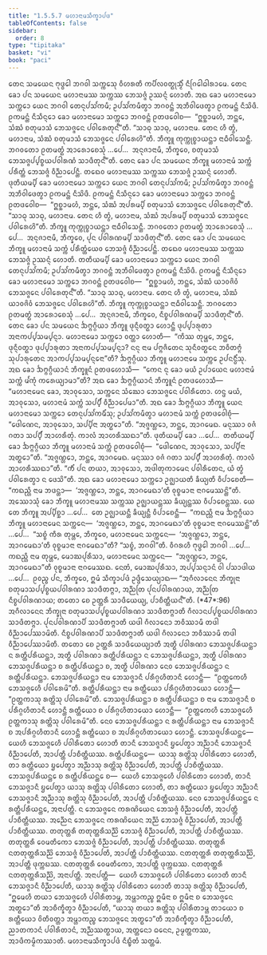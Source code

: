 ```yaml
---
title: "1.5.5.7 ᨾᩉᩣᨶᩣᨾᩈᩥᨠ᩠ᨡᩣᨸᨴ"
tableOfContents: false
sidebar:
  order: 8
type: "tipitaka"
basket: "vi"
book: "paci"
---
```



<DynamicBreadcrumb />

<Division number="303" book="paci">

<Paragraph number="964" book="paci">
ᨲᩮᨶ ᩈᨾᨿᩮᨶ ᨻᩩᨴ᩠ᨵᩮᩤ ᨽᨣᩅᩤ ᩈᨠ᩠ᨠᩮᩈᩩ ᩅᩥᩉᩁᨲᩥ ᨠᨸᩥᩃᩅᨲ᩠ᨳᩩᩈ᩠ᨾᩥᩴ ᨶᩥᨣᩕᩮᩤᨵᩤᩁᩣᨾᩮ. ᨲᩮᨶ ᨡᩮᩣ ᨸᨶ ᩈᨾᨿᩮᨶ ᨾᩉᩣᨶᩣᨾᩔ ᩈᨠ᩠ᨠᩔ ᨽᩮᩈᨩ᩠ᨩᩴ ᩏᩔᨶ᩠ᨶᩴ ᩉᩮᩣᨲᩥ. ᩋᨳ ᨡᩮᩣ ᨾᩉᩣᨶᩣᨾᩮᩣ ᩈᨠ᩠ᨠᩮᩣ ᨿᩮᨶ ᨽᨣᩅᩤ ᨲᩮᨶᩩᨸᩈᩘᨠᨾᩥ; ᩏᨸᩈᩘᨠᨾᩥᨲ᩠ᩅᩣ ᨽᨣᩅᨶ᩠ᨲᩴ ᩋᨽᩥᩅᩤᨴᩮᨲ᩠ᩅᩣ ᩑᨠᨾᨶ᩠ᨲᩴ ᨶᩥᩈᩦᨴᩥ. ᩑᨠᨾᨶ᩠ᨲᩴ ᨶᩥᩈᩥᨶ᩠ᨶᩮᩣ ᨡᩮᩣ ᨾᩉᩣᨶᩣᨾᩮᩣ ᩈᨠ᩠ᨠᩮᩣ ᨽᨣᩅᨶ᩠ᨲᩴ ᩑᨲᨴᩅᩮᩤᨧ—  “ᩍᨧ᩠ᨨᩣᨾᩉᩴ, ᨽᨶ᩠ᨲᩮ, ᩈᩴᨥᩴ ᨧᨲᩩᨾᩣᩈᩴ ᨽᩮᩈᨩ᩠ᨩᩮᨶ ᨸᩅᩤᩁᩮᨲᩩᨶ᩺”ᨲᩥ. “ᩈᩣᨵᩩ ᩈᩣᨵᩩ, ᨾᩉᩣᨶᩣᨾ. ᨲᩮᨶ ᩉᩥ ᨲ᩠ᩅᩴ, ᨾᩉᩣᨶᩣᨾ, ᩈᩴᨥᩴ ᨧᨲᩩᨾᩣᩈᩴ ᨽᩮᩈᨩ᩠ᨩᩮᨶ ᨸᩅᩤᩁᩮᩉᩦ”ᨲᩥ. ᨽᩥᨠ᩠ᨡᩪ ᨠᩩᨠ᩠ᨠᩩᨧ᩠ᨧᩣᨿᨶ᩠ᨲᩣ ᨶᩣᨵᩥᩅᩤᩈᩮᨶ᩠ᨲᩥ. ᨽᨣᩅᨲᩮᩣ ᩑᨲᨾᨲ᩠ᨳᩴ ᩋᩣᩁᩮᩣᨧᩮᩈᩩᩴ …ᨸᩮ…  ᩋᨶᩩᨩᩣᨶᩣᨾᩥ, ᨽᩥᨠ᩠ᨡᩅᩮ, ᨧᨲᩩᨾᩣᩈᩴ ᨽᩮᩈᨩ᩠ᨩᨸ᩠ᨸᨧ᩠ᨧᨿᨸᩅᩤᩁᨱᩴ ᩈᩣᨴᩥᨲᩩᨶ᩺”ᨲᩥ.
</Paragraph>

</Division>
<Division number="304" book="paci">

<Paragraph number="965" book="paci">
ᨲᩮᨶ ᨡᩮᩣ ᨸᨶ ᩈᨾᨿᩮᨶ ᨽᩥᨠ᩠ᨡᩪ ᨾᩉᩣᨶᩣᨾᩴ ᩈᨠ᩠ᨠᩴ ᨸᩁᩥᨲ᩠ᨲᩴ ᨽᩮᩈᨩ᩠ᨩᩴ ᩅᩥᨬ᩠ᨬᩣᨸᩮᨶ᩠ᨲᩥ. ᨲᨳᩮᩅ ᨾᩉᩣᨶᩣᨾᩔ ᩈᨠ᩠ᨠᩔ ᨽᩮᩈᨩ᩠ᨩᩴ ᩏᩔᨶ᩠ᨶᩴ ᩉᩮᩣᨲᩥ. ᨴᩩᨲᩥᨿᨾ᩠ᨸᩥ ᨡᩮᩣ ᨾᩉᩣᨶᩣᨾᩮᩣ ᩈᨠ᩠ᨠᩮᩣ ᨿᩮᨶ ᨽᨣᩅᩤ ᨲᩮᨶᩩᨸᩈᩘᨠᨾᩥ; ᩏᨸᩈᩘᨠᨾᩥᨲ᩠ᩅᩣ ᨽᨣᩅᨶ᩠ᨲᩴ ᩋᨽᩥᩅᩤᨴᩮᨲ᩠ᩅᩣ ᩑᨠᨾᨶ᩠ᨲᩴ ᨶᩥᩈᩦᨴᩥ. ᩑᨠᨾᨶ᩠ᨲᩴ ᨶᩥᩈᩥᨶ᩠ᨶᩮᩣ ᨡᩮᩣ ᨾᩉᩣᨶᩣᨾᩮᩣ ᩈᨠ᩠ᨠᩮᩣ ᨽᨣᩅᨶ᩠ᨲᩴ ᩑᨲᨴᩅᩮᩤᨧ—  “ᩍᨧ᩠ᨨᩣᨾᩉᩴ, ᨽᨶ᩠ᨲᩮ, ᩈᩴᨥᩴ ᩋᨸᩁᨾ᩠ᨸᩥ ᨧᨲᩩᨾᩣᩈᩴ ᨽᩮᩈᨩ᩠ᨩᩮᨶ ᨸᩅᩤᩁᩮᨲᩩᨶ᩺”ᨲᩥ. “ᩈᩣᨵᩩ ᩈᩣᨵᩩ, ᨾᩉᩣᨶᩣᨾ. ᨲᩮᨶ ᩉᩥ ᨲ᩠ᩅᩴ, ᨾᩉᩣᨶᩣᨾ, ᩈᩴᨥᩴ ᩋᨸᩁᨾ᩠ᨸᩥ ᨧᨲᩩᨾᩣᩈᩴ ᨽᩮᩈᨩ᩠ᨩᩮᨶ ᨸᩅᩤᩁᩮᩉᩦ”ᨲᩥ. ᨽᩥᨠ᩠ᨡᩪ ᨠᩩᨠ᩠ᨠᩩᨧ᩠ᨧᩣᨿᨶ᩠ᨲᩣ ᨶᩣᨵᩥᩅᩤᩈᩮᨶ᩠ᨲᩥ. ᨽᨣᩅᨲᩮᩣ ᩑᨲᨾᨲ᩠ᨳᩴ ᩋᩣᩁᩮᩣᨧᩮᩈᩩᩴ …ᨸᩮ…  ᩋᨶᩩᨩᩣᨶᩣᨾᩥ, ᨽᩥᨠ᩠ᨡᩅᩮ, ᨸᩩᨶ ᨸᩅᩤᩁᨱᨾ᩠ᨸᩥ ᩈᩣᨴᩥᨲᩩᨶ᩺”ᨲᩥ.
</Paragraph>

</Division>
<Division number="305" book="paci">

<Paragraph number="966" book="paci">
ᨲᩮᨶ ᨡᩮᩣ ᨸᨶ ᩈᨾᨿᩮᨶ ᨽᩥᨠ᩠ᨡᩪ ᨾᩉᩣᨶᩣᨾᩴ ᩈᨠ᩠ᨠᩴ ᨸᩁᩥᨲ᩠ᨲᩴᨿᩮᩅ ᨽᩮᩈᨩ᩠ᨩᩴ ᩅᩥᨬ᩠ᨬᩣᨸᩮᨶ᩠ᨲᩥ. ᨲᨳᩮᩅ ᨾᩉᩣᨶᩣᨾᩔ ᩈᨠ᩠ᨠᩔ ᨽᩮᩈᨩ᩠ᨩᩴ ᩏᩔᨶ᩠ᨶᩴ ᩉᩮᩣᨲᩥ. ᨲᨲᩥᨿᨾ᩠ᨸᩥ ᨡᩮᩣ ᨾᩉᩣᨶᩣᨾᩮᩣ ᩈᨠ᩠ᨠᩮᩣ ᨿᩮᨶ ᨽᨣᩅᩤ ᨲᩮᨶᩩᨸᩈᩘᨠᨾᩥ; ᩏᨸᩈᩘᨠᨾᩥᨲ᩠ᩅᩣ ᨽᨣᩅᨶ᩠ᨲᩴ ᩋᨽᩥᩅᩤᨴᩮᨲ᩠ᩅᩣ ᩑᨠᨾᨶ᩠ᨲᩴ ᨶᩥᩈᩦᨴᩥ. ᩑᨠᨾᨶ᩠ᨲᩴ ᨶᩥᩈᩥᨶ᩠ᨶᩮᩣ ᨡᩮᩣ ᨾᩉᩣᨶᩣᨾᩮᩣ ᩈᨠ᩠ᨠᩮᩣ ᨽᨣᩅᨶ᩠ᨲᩴ ᩑᨲᨴᩅᩮᩤᨧ—  “ᩍᨧ᩠ᨨᩣᨾᩉᩴ, ᨽᨶ᩠ᨲᩮ, ᩈᩴᨥᩴ ᨿᩣᩅᨩᩦᩅᩴ ᨽᩮᩈᨩ᩠ᨩᩮᨶ ᨸᩅᩤᩁᩮᨲᩩᨶ᩺”ᨲᩥ. “ᩈᩣᨵᩩ ᩈᩣᨵᩩ, ᨾᩉᩣᨶᩣᨾ. ᨲᩮᨶ ᩉᩥ ᨲ᩠ᩅᩴ, ᨾᩉᩣᨶᩣᨾ, ᩈᩴᨥᩴ ᨿᩣᩅᨩᩦᩅᩴ ᨽᩮᩈᨩ᩠ᨩᩮᨶ ᨸᩅᩤᩁᩮᩉᩦ”ᨲᩥ. ᨽᩥᨠ᩠ᨡᩪ ᨠᩩᨠ᩠ᨠᩩᨧ᩠ᨧᩣᨿᨶ᩠ᨲᩣ ᨶᩣᨵᩥᩅᩤᩈᩮᨶ᩠ᨲᩥ. ᨽᨣᩅᨲᩮᩣ ᩑᨲᨾᨲ᩠ᨳᩴ ᩋᩣᩁᩮᩣᨧᩮᩈᩩᩴ …ᨸᩮ…  ᩋᨶᩩᨩᩣᨶᩣᨾᩥ, ᨽᩥᨠ᩠ᨡᩅᩮ, ᨶᩥᨧ᩠ᨧᨸᩅᩤᩁᨱᨾ᩠ᨸᩥ ᩈᩣᨴᩥᨲᩩᨶ᩺”ᨲᩥ.
</Paragraph>

<Paragraph number="967" book="paci">
ᨲᩮᨶ ᨡᩮᩣ ᨸᨶ ᩈᨾᨿᩮᨶ ᨨᨻ᩠ᨻᨣ᩠ᨣᩥᨿᩣ ᨽᩥᨠ᩠ᨡᩪ ᨴᩩᨶ᩠ᨶᩥᩅᨲ᩠ᨳᩣ ᩉᩮᩣᨶ᩠ᨲᩥ ᨴᩩᨸ᩠ᨸᩣᩁᩩᨲᩣ ᩋᨶᩣᨠᨸ᩠ᨸᩈᨾ᩠ᨸᨶ᩠ᨶᩣ. ᨾᩉᩣᨶᩣᨾᩮᩣ ᩈᨠ᩠ᨠᩮᩣ ᩅᨲ᩠ᨲᩣ ᩉᩮᩣᨲᩥ—  “ᨠᩥᩔ ᨲᩩᨾ᩠ᩉᩮ, ᨽᨶ᩠ᨲᩮ, ᨴᩩᨶ᩠ᨶᩥᩅᨲ᩠ᨳᩣ ᨴᩩᨸ᩠ᨸᩣᩁᩩᨲᩣ ᩋᨶᩣᨠᨸ᩠ᨸᩈᨾ᩠ᨸᨶ᩠ᨶᩣ? ᨶᨶᩩ ᨶᩣᨾ ᨸᨻ᩠ᨻᨩᩥᨲᩮᨶ ᩈᩩᨶᩥᩅᨲ᩠ᨳᩮᨶ ᨽᩅᩥᨲᨻ᩠ᨻᩴ ᩈᩩᨸᩣᩁᩩᨲᩮᨶ ᩋᩣᨠᨸ᩠ᨸᩈᨾ᩠ᨸᨶ᩠ᨶᩮᨶᩣ”ᨲᩥ? ᨨᨻ᩠ᨻᨣ᩠ᨣᩥᨿᩣ ᨽᩥᨠ᩠ᨡᩪ ᨾᩉᩣᨶᩣᨾᩮ ᩈᨠ᩠ᨠᩮ ᩏᨸᨶᨶ᩠ᨵᩥᩴᩈᩩ. ᩋᨳ ᨡᩮᩣ ᨨᨻ᩠ᨻᨣ᩠ᨣᩥᨿᩣᨶᩴ ᨽᩥᨠ᩠ᨡᩪᨶᩴ ᩑᨲᨴᩉᩮᩣᩈᩥ—  “ᨠᩮᨶ ᨶᩩ ᨡᩮᩣ ᨾᨿᩴ ᩏᨸᩣᨿᩮᨶ ᨾᩉᩣᨶᩣᨾᩴ ᩈᨠ᩠ᨠᩴ ᨾᩘᨠᩩᩴ ᨠᩁᩮᨿ᩠ᨿᩣᨾᩣ”ᨲᩥ? ᩋᨳ ᨡᩮᩣ ᨨᨻ᩠ᨻᨣ᩠ᨣᩥᨿᩣᨶᩴ ᨽᩥᨠ᩠ᨡᩪᨶᩴ ᩑᨲᨴᩉᩮᩣᩈᩥ—  “ᨾᩉᩣᨶᩣᨾᩮᨶ ᨡᩮᩣ, ᩋᩣᩅᩩᩈᩮᩣ, ᩈᨠ᩠ᨠᩮᨶ ᩈᩴᨥᩮᩣ ᨽᩮᩈᨩ᩠ᨩᩮᨶ ᨸᩅᩤᩁᩥᨲᩮᩣ. ᩉᨶ᩠ᨴ ᨾᨿᩴ, ᩋᩣᩅᩩᩈᩮᩣ, ᨾᩉᩣᨶᩣᨾᩴ ᩈᨠ᩠ᨠᩴ ᩈᨸ᩠ᨸᩥᩴ ᩅᩥᨬ᩠ᨬᩣᨸᩮᨾᩣ”ᨲᩥ. ᩋᨳ ᨡᩮᩣ ᨨᨻ᩠ᨻᨣ᩠ᨣᩥᨿᩣ ᨽᩥᨠ᩠ᨡᩪ ᨿᩮᨶ ᨾᩉᩣᨶᩣᨾᩮᩣ ᩈᨠ᩠ᨠᩮᩣ ᨲᩮᨶᩩᨸᩈᩘᨠᨾᩥᩴᩈᩩ; ᩏᨸᩈᩘᨠᨾᩥᨲ᩠ᩅᩣ ᨾᩉᩣᨶᩣᨾᩴ ᩈᨠ᩠ᨠᩴ ᩑᨲᨴᩅᩮᩤᨧᩩᩴ—  “ᨴᩮᩤᨱᩮᨶ, ᩋᩣᩅᩩᩈᩮᩣ, ᩈᨸ᩠ᨸᩥᨶᩣ ᩋᨲ᩠ᨳᩮᩣ”ᨲᩥ. “ᩋᨩ᩠ᨩᨱ᩠ᩉᩮᩣ, ᨽᨶ᩠ᨲᩮ, ᩋᩣᨣᨾᩮᨳ. ᨾᨶᩩᩔᩣ ᩅᨩᩴ ᨣᨲᩣ ᩈᨸ᩠ᨸᩥᩴ ᩋᩣᩉᩁᩥᨲᩩᩴ. ᨠᩣᩃᩴ ᩋᩣᩉᩁᩥᩔᨳᩣ”ᨲᩥ.
</Paragraph>

<Paragraph number="968" book="paci">
ᨴᩩᨲᩥᨿᨾ᩠ᨸᩥ ᨡᩮᩣ …ᨸᩮ…  ᨲᨲᩥᨿᨾ᩠ᨸᩥ ᨡᩮᩣ ᨨᨻ᩠ᨻᨣ᩠ᨣᩥᨿᩣ ᨽᩥᨠ᩠ᨡᩪ ᨾᩉᩣᨶᩣᨾᩴ ᩈᨠ᩠ᨠᩴ ᩑᨲᨴᩅᩮᩤᨧᩩᩴ—  “ᨴᩮᩤᨱᩮᨶ, ᩋᩣᩅᩩᩈᩮᩣ, ᩈᨸ᩠ᨸᩥᨶᩣ ᩋᨲ᩠ᨳᩮᩣ”ᨲᩥ. “ᩋᨩ᩠ᨩᨱ᩠ᩉᩮᩣ, ᨽᨶ᩠ᨲᩮ, ᩋᩣᨣᨾᩮᨳ. ᨾᨶᩩᩔᩣ ᩅᨩᩴ ᨣᨲᩣ ᩈᨸ᩠ᨸᩥᩴ ᩋᩣᩉᩁᩥᨲᩩᩴ. ᨠᩣᩃᩴ ᩋᩣᩉᩁᩥᩔᨳᩣ”ᨲᩥ. “ᨠᩥᩴ ᨸᨶ ᨲᨿᩣ, ᩋᩣᩅᩩᩈᩮᩣ, ᩋᨴᩤᨲᩩᨠᩣᨾᩮᨶ ᨸᩅᩤᩁᩥᨲᩮᨶ, ᨿᩴ ᨲ᩠ᩅᩴ ᨸᩅᩤᩁᩮᨲ᩠ᩅᩣ ᨶ ᨴᩮᩈᩦ”ᨲᩥ. ᩋᨳ ᨡᩮᩣ ᨾᩉᩣᨶᩣᨾᩮᩣ ᩈᨠ᩠ᨠᩮᩣ ᩏᨩ᩠ᨫᩣᨿᨲᩥ ᨡᩥᨿ᩠ᨿᨲᩥ ᩅᩥᨸᩣᨧᩮᨲᩥ—  “ᨠᨳᨬ᩠ᩉᩥ ᨶᩣᨾ ᨽᨴᨶ᩠ᨲᩣ—  ‘ᩋᨩ᩠ᨩᨱ᩠ᩉᩮᩣ, ᨽᨶ᩠ᨲᩮ, ᩋᩣᨣᨾᩮᨳᩣ’ᨲᩥ ᩅᩩᨧ᩠ᨧᨾᩣᨶᩣ ᨶᩣᨣᨾᩮᩔᨶ᩠ᨲᩦ”ᨲᩥ.
</Paragraph>

<Paragraph number="969" book="paci">
ᩋᩔᩮᩣᩈᩩᩴ ᨡᩮᩣ ᨽᩥᨠ᩠ᨡᩪ ᨾᩉᩣᨶᩣᨾᩔ ᩈᨠ᩠ᨠᩔ ᩏᨩ᩠ᨫᩣᨿᨶ᩠ᨲᩔ ᨡᩥᨿ᩠ᨿᨶ᩠ᨲᩔ ᩅᩥᨸᩣᨧᩮᨶ᩠ᨲᩔ. ᨿᩮ ᨲᩮ ᨽᩥᨠ᩠ᨡᩪ ᩋᨸ᩠ᨸᩥᨧ᩠ᨨᩣ …ᨸᩮ…  ᨲᩮ ᩏᨩ᩠ᨫᩣᨿᨶ᩠ᨲᩥ ᨡᩥᨿ᩠ᨿᨶ᩠ᨲᩥ ᩅᩥᨸᩣᨧᩮᨶ᩠ᨲᩥ—  “ᨠᨳᨬ᩠ᩉᩥ ᨶᩣᨾ ᨨᨻ᩠ᨻᨣ᩠ᨣᩥᨿᩣ ᨽᩥᨠ᩠ᨡᩪ ᨾᩉᩣᨶᩣᨾᩮᨶ ᩈᨠ᩠ᨠᩮᨶ—  ‘ᩋᨩ᩠ᨩᨱ᩠ᩉᩮᩣ, ᨽᨶ᩠ᨲᩮ, ᩋᩣᨣᨾᩮᨳᩣ’ᨲᩥ ᩅᩩᨧ᩠ᨧᨾᩣᨶᩣ ᨶᩣᨣᨾᩮᩔᨶ᩠ᨲᩦ”ᨲᩥ …ᨸᩮ…  “ᩈᨧ᩠ᨧᩴ ᨠᩥᩁ ᨲᩩᨾ᩠ᩉᩮ, ᨽᩥᨠ᩠ᨡᩅᩮ, ᨾᩉᩣᨶᩣᨾᩮᨶ ᩈᨠ᩠ᨠᩮᨶ—  ‘ᩋᨩ᩠ᨩᨱ᩠ᩉᩮᩣ, ᨽᨶ᩠ᨲᩮ, ᩋᩣᨣᨾᩮᨳᩣ’ᨲᩥ ᩅᩩᨧ᩠ᨧᨾᩣᨶᩣ ᨶᩣᨣᨾᩮᨳᩣ”ᨲᩥ? “ᩈᨧ᩠ᨧᩴ, ᨽᨣᩅᩤ”ᨲᩥ. ᩅᩥᨣᩁᩉᩥ ᨻᩩᨴ᩠ᨵᩮᩤ ᨽᨣᩅᩤ …ᨸᩮ…  ᨠᨳᨬ᩠ᩉᩥ ᨶᩣᨾ ᨲᩩᨾ᩠ᩉᩮ, ᨾᩮᩣᨥᨸᩩᩁᩥᩈᩣ, ᨾᩉᩣᨶᩣᨾᩮᨶ ᩈᨠ᩠ᨠᩮᨶ—  “ᩋᨩ᩠ᨩᨱ᩠ᩉᩮᩣ, ᨽᨶ᩠ᨲᩮ, ᩋᩣᨣᨾᩮᨳᩣ”ᨲᩥ ᩅᩩᨧ᩠ᨧᨾᩣᨶᩣ ᨶᩣᨣᨾᩮᩔᨳ. ᨶᩮᨲᩴ, ᨾᩮᩣᨥᨸᩩᩁᩥᩈᩣ, ᩋᨸ᩠ᨸᩈᨶ᩠ᨶᩣᨶᩴ ᩅᩤ ᨸᩈᩣᨴᩤᨿ …ᨸᩮ…  ᩑᩅᨬ᩠ᨧ ᨸᨶ, ᨽᩥᨠ᩠ᨡᩅᩮ, ᩍᨾᩴ ᩈᩥᨠ᩠ᨡᩣᨸᨴᩴ ᩏᨴ᩠ᨴᩥᩈᩮᨿ᩠ᨿᩣᨳ—
</Paragraph>

</Division>
<Division number="306" book="paci">

<Paragraph number="970" book="paci">
<Emphasis>“ᩋᨣᩥᩃᩣᨶᩮᨶ ᨽᩥᨠ᩠ᨡᩩᨶᩣ ᨧᨲᩩᨾᩣᩈᨸ᩠ᨸᨧ᩠ᨧᨿᨸᩅᩤᩁᨱᩣ ᩈᩣᨴᩥᨲᨻ᩠ᨻᩣ</Emphasis>, <Emphasis>ᩋᨬ᩠ᨬᨲᩕ ᨸᩩᨶᨸᩅᩤᩁᨱᩣᨿ, ᩋᨬ᩠ᨬᨲᩕ ᨶᩥᨧ᩠ᨧᨸᩅᩤᩁᨱᩣᨿ; ᨲᨲᩮᩣ ᨧᩮ ᩏᨲ᩠ᨲᩁᩥ ᩈᩣᨴᩥᨿᩮᨿ᩠ᨿ, ᨸᩣᨧᩥᨲ᩠ᨲᩥᨿᨶ᩺”</Emphasis>ᨲᩥ. (*47*:<Emphasis>96</Emphasis>)
</Paragraph>

</Division>
<Division number="307" book="paci">

<Paragraph number="971" book="paci">
<Emphasis>ᩋᨣᩥᩃᩣᨶᩮᨶ ᨽᩥᨠ᩠ᨡᩩᨶᩣ ᨧᨲᩩᨾᩣᩈᨸ᩠ᨸᨧ᩠ᨧᨿᨸᩅᩤᩁᨱᩣ ᩈᩣᨴᩥᨲᨻ᩠ᨻᩣ</Emphasis>ᨲᩥ ᨣᩥᩃᩣᨶᨸ᩠ᨸᨧ᩠ᨧᨿᨸᩅᩤᩁᨱᩣ ᩈᩣᨴᩥᨲᨻ᩠ᨻᩣ.
</Paragraph>

<Paragraph number="972" book="paci">
<Emphasis>ᨸᩩᨶᨸᩅᩤᩁᨱᩣᨸᩥ ᩈᩣᨴᩥᨲᨻ᩠ᨻᩣ</Emphasis>ᨲᩥ ᨿᨴᩤ ᨣᩥᩃᩣᨶᩮᩣ ᨽᩅᩥᩔᩣᨾᩥ ᨲᨴᩤ ᩅᩥᨬ᩠ᨬᩣᨸᩮᩔᩣᨾᩦᨲᩥ.
</Paragraph>

<Paragraph number="973" book="paci">
<Emphasis>ᨶᩥᨧ᩠ᨧᨸᩅᩤᩁᨱᩣᨸᩥ ᩈᩣᨴᩥᨲᨻ᩠ᨻᩣ</Emphasis>ᨲᩥ ᨿᨴᩤ ᨣᩥᩃᩣᨶᩮᩣ ᨽᩅᩥᩔᩣᨾᩥ ᨲᨴᩤ ᩅᩥᨬ᩠ᨬᩣᨸᩮᩔᩣᨾᩦᨲᩥ.
</Paragraph>

<Paragraph number="974" book="paci">
<Emphasis>ᨲᨲᩮᩣ ᨧᩮ ᩏᨲ᩠ᨲᩁᩥ ᩈᩣᨴᩥᨿᩮᨿ᩠ᨿᩣ</Emphasis>ᨲᩥ ᩋᨲ᩠ᨳᩥ ᨸᩅᩤᩁᨱᩣ ᨽᩮᩈᨩ᩠ᨩᨸᩁᩥᨿᨶ᩠ᨲᩣ ᨶ ᩁᨲ᩠ᨲᩥᨸᩁᩥᨿᨶ᩠ᨲᩣ, ᩋᨲ᩠ᨳᩥ ᨸᩅᩤᩁᨱᩣ ᩁᨲ᩠ᨲᩥᨸᩁᩥᨿᨶ᩠ᨲᩣ ᨶ ᨽᩮᩈᨩ᩠ᨩᨸᩁᩥᨿᨶ᩠ᨲᩣ, ᩋᨲ᩠ᨳᩥ ᨸᩅᩤᩁᨱᩣ ᨽᩮᩈᨩ᩠ᨩᨸᩁᩥᨿᨶ᩠ᨲᩣ ᨧ ᩁᨲ᩠ᨲᩥᨸᩁᩥᨿᨶ᩠ᨲᩣ ᨧ, ᩋᨲ᩠ᨳᩥ ᨸᩅᩤᩁᨱᩣ ᨶᩮᩅ ᨽᩮᩈᨩ᩠ᨩᨸᩁᩥᨿᨶ᩠ᨲᩣ ᨶ ᩁᨲ᩠ᨲᩥᨸᩁᩥᨿᨶ᩠ᨲᩣ.
</Paragraph>

<Paragraph number="975" book="paci">
<Emphasis>ᨽᩮᩈᨩ᩠ᨩᨸᩁᩥᨿᨶ᩠ᨲᩣ</Emphasis> ᨶᩣᨾ ᨽᩮᩈᨩ᩠ᨩᩣᨶᩥ ᨸᩁᩥᨣ᩠ᨣᩉᩥᨲᩣᨶᩥ ᩉᩮᩣᨶ᩠ᨲᩥ—  “ᩑᨲ᩠ᨲᨠᩮᩉᩥ ᨽᩮᩈᨩ᩠ᨩᩮᩉᩥ ᨸᩅᩤᩁᩮᨾᩦ”ᨲᩥ. <Emphasis>ᩁᨲ᩠ᨲᩥᨸᩁᩥᨿᨶ᩠ᨲᩣ</Emphasis> ᨶᩣᨾ ᩁᨲ᩠ᨲᩥᨿᩮᩣ ᨸᩁᩥᨣ᩠ᨣᩉᩥᨲᩣᨿᩮᩣ ᩉᩮᩣᨶ᩠ᨲᩥ—  “ᩑᨲ᩠ᨲᨠᩣᩈᩩ ᩁᨲ᩠ᨲᩦᩈᩩ ᨸᩅᩤᩁᩮᨾᩦ”ᨲᩥ. <Emphasis>ᨽᩮᩈᨩ᩠ᨩᨸᩁᩥᨿᨶ᩠ᨲᩣ ᨧ ᩁᨲ᩠ᨲᩥᨸᩁᩥᨿᨶ᩠ᨲᩣ ᨧ</Emphasis> ᨶᩣᨾ ᨽᩮᩈᨩ᩠ᨩᩣᨶᩥ ᨧ ᨸᩁᩥᨣ᩠ᨣᩉᩥᨲᩣᨶᩥ ᩉᩮᩣᨶ᩠ᨲᩥ ᩁᨲ᩠ᨲᩥᨿᩮᩣ ᨧ ᨸᩁᩥᨣ᩠ᨣᩉᩥᨲᩣᨿᩮᩣ ᩉᩮᩣᨶ᩠ᨲᩥ—  “ᩑᨲ᩠ᨲᨠᩮᩉᩥ ᨽᩮᩈᨩ᩠ᨩᩮᩉᩥ ᩑᨲ᩠ᨲᨠᩣᩈᩩ ᩁᨲ᩠ᨲᩦᩈᩩ ᨸᩅᩤᩁᩮᨾᩦ”ᨲᩥ. <Emphasis>ᨶᩮᩅ ᨽᩮᩈᨩ᩠ᨩᨸᩁᩥᨿᨶ᩠ᨲᩣ ᨶ ᩁᨲ᩠ᨲᩥᨸᩁᩥᨿᨶ᩠ᨲᩣ</Emphasis> ᨶᩣᨾ ᨽᩮᩈᨩ᩠ᨩᩣᨶᩥ ᨧ ᩋᨸᩁᩥᨣ᩠ᨣᩉᩥᨲᩣᨶᩥ ᩉᩮᩣᨶ᩠ᨲᩥ ᩁᨲ᩠ᨲᩥᨿᩮᩣ ᨧ ᩋᨸᩁᩥᨣ᩠ᨣᩉᩥᨲᩣᨿᩮᩣ ᩉᩮᩣᨶ᩠ᨲᩥ.
</Paragraph>

</Division>
<Division number="308" book="paci">

<Paragraph number="976" book="paci">
ᨽᩮᩈᨩ᩠ᨩᨸᩁᩥᨿᨶ᩠ᨲᩮ—  ᨿᩮᩉᩥ ᨽᩮᩈᨩ᩠ᨩᩮᩉᩥ ᨸᩅᩤᩁᩥᨲᩮᩣ ᩉᩮᩣᨲᩥ ᨲᩣᨶᩥ ᨽᩮᩈᨩ᩠ᨩᩣᨶᩥ ᨮᨸᩮᨲ᩠ᩅᩣ ᩋᨬ᩠ᨬᩣᨶᩥ ᨽᩮᩈᨩ᩠ᨩᩣᨶᩥ ᩅᩥᨬ᩠ᨬᩣᨸᩮᨲᩥ, ᩋᩣᨸᨲ᩠ᨲᩥ ᨸᩣᨧᩥᨲ᩠ᨲᩥᨿᩔ. ᩁᨲ᩠ᨲᩥᨸᩁᩥᨿᨶ᩠ᨲᩮ—  ᨿᩣᩈᩩ ᩁᨲ᩠ᨲᩦᩈᩩ ᨸᩅᩤᩁᩥᨲᩮᩣ ᩉᩮᩣᨲᩥ, ᨲᩣ ᩁᨲ᩠ᨲᩥᨿᩮᩣ ᨮᨸᩮᨲ᩠ᩅᩣ ᩋᨬ᩠ᨬᩣᩈᩩ ᩁᨲ᩠ᨲᩦᩈᩩ ᩅᩥᨬ᩠ᨬᩣᨸᩮᨲᩥ, ᩋᩣᨸᨲ᩠ᨲᩥ ᨸᩣᨧᩥᨲ᩠ᨲᩥᨿᩔ. ᨽᩮᩈᨩ᩠ᨩᨸᩁᩥᨿᨶ᩠ᨲᩮ ᨧ ᩁᨲ᩠ᨲᩥᨸᩁᩥᨿᨶ᩠ᨲᩮ ᨧ—  ᨿᩮᩉᩥ ᨽᩮᩈᨩ᩠ᨩᩮᩉᩥ ᨸᩅᩤᩁᩥᨲᩮᩣ ᩉᩮᩣᨲᩥ, ᨲᩣᨶᩥ ᨽᩮᩈᨩ᩠ᨩᩣᨶᩥ ᨮᨸᩮᨲ᩠ᩅᩣ ᨿᩣᩈᩩ ᩁᨲ᩠ᨲᩦᩈᩩ ᨸᩅᩤᩁᩥᨲᩮᩣ ᩉᩮᩣᨲᩥ, ᨲᩣ ᩁᨲ᩠ᨲᩥᨿᩮᩣ ᨮᨸᩮᨲ᩠ᩅᩣ ᩋᨬ᩠ᨬᩣᨶᩥ ᨽᩮᩈᨩ᩠ᨩᩣᨶᩥ ᩋᨬ᩠ᨬᩣᩈᩩ ᩁᨲ᩠ᨲᩦᩈᩩ ᩅᩥᨬ᩠ᨬᩣᨸᩮᨲᩥ, ᩋᩣᨸᨲ᩠ᨲᩥ ᨸᩣᨧᩥᨲ᩠ᨲᩥᨿᩔ. ᨶᩮᩅ ᨽᩮᩈᨩ᩠ᨩᨸᩁᩥᨿᨶ᩠ᨲᩮ ᨶ ᩁᨲ᩠ᨲᩥᨸᩁᩥᨿᨶ᩠ᨲᩮ, ᩋᨶᩣᨸᨲ᩠ᨲᩥ.
</Paragraph>

</Division>
<Division number="309" book="paci">

<Paragraph number="977" book="paci">
ᨶ ᨽᩮᩈᨩ᩠ᨩᩮᨶ ᨠᩁᨱᩦᨿᩮᨶ ᨽᩮᩈᨩ᩠ᨩᩴ ᩅᩥᨬ᩠ᨬᩣᨸᩮᨲᩥ, ᩋᩣᨸᨲ᩠ᨲᩥ ᨸᩣᨧᩥᨲ᩠ᨲᩥᨿᩔ. ᩋᨬ᩠ᨬᩮᨶ ᨽᩮᩈᨩ᩠ᨩᩮᨶ ᨠᩁᨱᩦᨿᩮᨶ ᩋᨬ᩠ᨬᩴ ᨽᩮᩈᨩ᩠ᨩᩴ ᩅᩥᨬ᩠ᨬᩣᨸᩮᨲᩥ, ᩋᩣᨸᨲ᩠ᨲᩥ ᨸᩣᨧᩥᨲ᩠ᨲᩥᨿᩔ. ᨲᨲᩩᨲ᩠ᨲᩁᩥ ᨲᨲᩩᨲ᩠ᨲᩁᩥᩈᨬ᩠ᨬᩦ ᨽᩮᩈᨩ᩠ᨩᩴ ᩅᩥᨬ᩠ᨬᩣᨸᩮᨲᩥ, ᩋᩣᨸᨲ᩠ᨲᩥ ᨸᩣᨧᩥᨲ᩠ᨲᩥᨿᩔ. ᨲᨲᩩᨲ᩠ᨲᩁᩥ ᩅᩮᨾᨲᩥᨠᩮᩣ ᨽᩮᩈᨩ᩠ᨩᩴ ᩅᩥᨬ᩠ᨬᩣᨸᩮᨲᩥ, ᩋᩣᨸᨲ᩠ᨲᩥ ᨸᩣᨧᩥᨲ᩠ᨲᩥᨿᩔ. ᨲᨲᩩᨲ᩠ᨲᩁᩥ ᨶᨲᨲᩩᨲ᩠ᨲᩁᩥᩈᨬ᩠ᨬᩦ ᨽᩮᩈᨩ᩠ᨩᩴ ᩅᩥᨬ᩠ᨬᩣᨸᩮᨲᩥ, ᩋᩣᨸᨲ᩠ᨲᩥ ᨸᩣᨧᩥᨲ᩠ᨲᩥᨿᩔ.
</Paragraph>

<Paragraph number="978" book="paci">
ᨶᨲᨲᩩᨲ᩠ᨲᩁᩥ ᨲᨲᩩᨲ᩠ᨲᩁᩥᩈᨬ᩠ᨬᩦ, ᩋᩣᨸᨲ᩠ᨲᩥ ᨴᩩᨠ᩠ᨠᨭᩔ. ᨶᨲᨲᩩᨲ᩠ᨲᩁᩥ ᩅᩮᨾᨲᩥᨠᩮᩣ, ᩋᩣᨸᨲ᩠ᨲᩥ ᨴᩩᨠ᩠ᨠᨭᩔ. ᨶᨲᨲᩩᨲ᩠ᨲᩁᩥ ᨶᨲᨲᩩᨲ᩠ᨲᩁᩥᩈᨬ᩠ᨬᩦ, ᩋᨶᩣᨸᨲ᩠ᨲᩥ.
</Paragraph>

</Division>
<Division number="310" book="paci">

<Paragraph number="979" book="paci">
ᩋᨶᩣᨸᨲ᩠ᨲᩥ—  ᨿᩮᩉᩥ ᨽᩮᩈᨩ᩠ᨩᩮᩉᩥ ᨸᩅᩤᩁᩥᨲᩮᩣ ᩉᩮᩣᨲᩥ ᨲᩣᨶᩥ ᨽᩮᩈᨩ᩠ᨩᩣᨶᩥ ᩅᩥᨬ᩠ᨬᩣᨸᩮᨲᩥ, ᨿᩣᩈᩩ ᩁᨲ᩠ᨲᩦᩈᩩ ᨸᩅᩤᩁᩥᨲᩮᩣ ᩉᩮᩣᨲᩥ ᨲᩣᩈᩩ ᩁᨲ᩠ᨲᩦᩈᩩ ᩅᩥᨬ᩠ᨬᩣᨸᩮᨲᩥ, “ᩍᨾᩮᩉᩥ ᨲᨿᩣ ᨽᩮᩈᨩ᩠ᨩᩮᩉᩥ ᨸᩅᩤᩁᩥᨲᩣᨾ᩠ᩉ, ᩋᨾ᩠ᩉᩣᨠᨬ᩠ᨧ ᩍᨾᩥᨶᩣ ᨧ ᩍᨾᩥᨶᩣ ᨧ ᨽᩮᩈᨩ᩠ᨩᩮᨶ ᩋᨲ᩠ᨳᩮᩣ”ᨲᩥ ᩋᩣᨧᩥᨠ᩠ᨡᩥᨲ᩠ᩅᩣ ᩅᩥᨬ᩠ᨬᩣᨸᩮᨲᩥ, “ᨿᩣᩈᩩ ᨲᨿᩣ ᩁᨲ᩠ᨲᩦᩈᩩ ᨸᩅᩤᩁᩥᨲᩣᨾ᩠ᩉ ᨲᩣᨿᩮᩣ ᨧ ᩁᨲ᩠ᨲᩥᨿᩮᩣ ᩅᩦᨲᩥᩅᨲ᩠ᨲᩣ ᩋᨾ᩠ᩉᩣᨠᨬ᩠ᨧ ᨽᩮᩈᨩ᩠ᨩᩮᨶ ᩋᨲ᩠ᨳᩮᩣ”ᨲᩥ ᩋᩣᨧᩥᨠ᩠ᨡᩥᨲ᩠ᩅᩣ ᩅᩥᨬ᩠ᨬᩣᨸᩮᨲᩥ, ᨬᩣᨲᨠᩣᨶᩴ ᨸᩅᩤᩁᩥᨲᩣᨶᩴ, ᩋᨬ᩠ᨬᩔᨲ᩠ᨳᩣᨿ, ᩋᨲ᩠ᨲᨶᩮᩣ ᨵᨶᩮᨶ, ᩏᨾ᩠ᨾᨲ᩠ᨲᨠᩔ, ᩋᩣᨴᩥᨠᨾ᩠ᨾᩥᨠᩔᩣᨲᩥ.

</Paragraph>
</Division>

<Paragraph number="980" type="center" book="paci">
ᨾᩉᩣᨶᩣᨾᩈᩥᨠ᩠ᨡᩣᨸᨴᩴ ᨶᩥᨭ᩠ᨮᩥᨲᩴ ᩈᨲ᩠ᨲᨾᩴ.
</Paragraph>